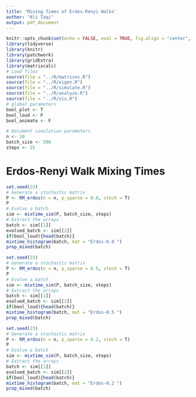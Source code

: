 ```yaml
---
title: 'Mixing Times of Erdos-Renyi Walks'
author: "Ali Taqi"
output: pdf_document
---
```


```r
knitr::opts_chunk$set(echo = FALSE, eval = TRUE, fig.align = "center", fig.height = 4, message = FALSE, warning = FALSE)
library(tidyverse)
library(knitr)
library(patchwork)
library(gridExtra)
library(matrixcalc)
# Load files
source(file = "../R/matrices.R")
source(file = "../R/eigen.R")
source(file = "../R/simulate.R")
source(file = "../R/analyze.R")
source(file = "../R/vis.R")
# global parameters
bool_plot <- T
bool_loud <- F
bool_animate <- F
```

```r
# Document simulation parameters
n <- 10
batch_size <- 500
steps <- 25
```


# Erdos-Renyi Walk Mixing Times

```r
set.seed(23)
# Generate a stochastic matrix
P <- RM_erdos(n = n, p_sparse = 0.8, stoch = T)
P
# Evolve a batch
sim <- mixtime_sim(P, batch_size, steps)
# Extract the arrays
batch <- sim[[1]]
evolved_batch <- sim[[2]]
if(bool_loud){head(batch)}
mixtime_histogram(batch, mat = "Erdos-0.8 ")
prop_mixed(batch)
```

\newpage

```r
set.seed(23)
# Generate a stochastic matrix
P <- RM_erdos(n = n, p_sparse = 0.5, stoch = T)
P
# Evolve a batch
sim <- mixtime_sim(P, batch_size, steps)
# Extract the arrays
batch <- sim[[1]]
evolved_batch <- sim[[2]]
if(bool_loud){head(batch)}
mixtime_histogram(batch, mat = "Erdos-0.5 ")
prop_mixed(batch)
```

\newpage

```r
set.seed(23)
# Generate a stochastic matrix
P <- RM_erdos(n = n, p_sparse = 0.2, stoch = T)
P
# Evolve a batch
sim <- mixtime_sim(P, batch_size, steps)
# Extract the arrays
batch <- sim[[1]]
evolved_batch <- sim[[2]]
if(bool_loud){head(batch)}
mixtime_histogram(batch, mat = "Erdos-0.2 ")
prop_mixed(batch)
```
